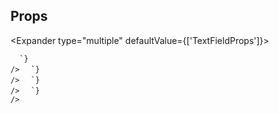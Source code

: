 
## Props

<Expander type="multiple" defaultValue={['TextFieldProps']}>
  
<ExpanderItem title="TextFieldProps" value="TextFieldProps">
    <ReactMarkdown
      remarkPlugins={[remarkGfm]}
      children={`
| Name | Type | Default | Description |
| ---- | ---- | ------- | ----------- |
| / | / | / | / |

      `}
    />

  </ExpanderItem>

<ExpanderItem title="BaseComponentProps" value="BaseComponentProps">
    <ReactMarkdown
      remarkPlugins={[remarkGfm]}
      children={`
| Name | Type | Default | Description |
| ---- | ---- | ------- | ----------- |
| id | string | / | Unique identifier |
| className | string | / | Additional CSS class name for component |
| testId | string | / | Used to provide a &#96;data-testid&#96; attribute for testing purposes |
| isMultiline | boolean | / | @deprecated Multiline functionality has been moved to TextAreaField and will be removed in next major release. Please use TextAreaField instead of TextField for multiline text fields. |
| as | ElementType | / |  |

      `}
    />

  </ExpanderItem>

<ExpanderItem title="BaseStyleProps" value="BaseStyleProps">
    <ReactMarkdown
      remarkPlugins={[remarkGfm]}
      children={`
| Name | Type | Default | Description |
| ---- | ---- | ------- | ----------- |
| alignSelf | ResponsiveStyle&#60;StyleToken&#60;AlignSelf&#62;&#62; | / |  |
| backgroundColor | ResponsiveStyle&#60;StyleToken&#60;BackgroundColor&#62;&#62; | / |  |
| backgroundImage | ResponsiveStyle&#60;StyleToken&#60;BackgroundImage&#62;&#62; | / |  |
| border | ResponsiveStyle&#60;StyleToken&#60;Border&#60;0 &#124; (string & \{\})&#62;&#62;&#62; | / |  |
| borderRadius | ResponsiveStyle&#60;StyleToken&#60;BorderRadius&#60;0 &#124; (string & \{\})&#62;&#62;&#62; | / |  |
| bottom | ResponsiveStyle&#60;StyleToken&#60;Bottom&#60;0 &#124; (string & \{\})&#62;&#62;&#62; | / |  |
| boxShadow | ResponsiveStyle&#60;StyleToken&#60;BoxShadow&#62;&#62; | / |  |
| color | ResponsiveStyle&#60;StyleToken&#60;Color&#62;&#62; | / |  |
| display | ResponsiveStyle&#60;StyleToken&#60;Display&#62;&#62; | / |  |
| fontFamily | ResponsiveStyle&#60;StyleToken&#60;FontFamily&#62;&#62; | / |  |
| fontSize | ResponsiveStyle&#60;StyleToken&#60;FontSize&#60;0 &#124; (string & \{\})&#62;&#62;&#62; | / |  |
| fontStyle | ResponsiveStyle&#60;StyleToken&#60;FontStyle&#62;&#62; | / |  |
| fontWeight | ResponsiveStyle&#60;StyleToken&#60;FontWeight&#62;&#62; | / |  |
| height | ResponsiveStyle&#60;StyleToken&#60;Height&#60;0 &#124; (string & \{\})&#62;&#62;&#62; | / |  |
| left | ResponsiveStyle&#60;StyleToken&#60;Left&#60;0 &#124; (string & \{\})&#62;&#62;&#62; | / |  |
| letterSpacing | ResponsiveStyle&#60;StyleToken&#60;LetterSpacing&#60;0 &#124; (string & \{\})&#62;&#62;&#62; | / |  |
| lineHeight | ResponsiveStyle&#60;StyleToken&#60;LineHeight&#60;0 &#124; (string & \{\})&#62;&#62;&#62; | / |  |
| margin | ResponsiveStyle&#60;StyleToken&#60;Margin&#60;0 &#124; (string & \{\})&#62;&#62;&#62; | / |  |
| marginBlockEnd | ResponsiveStyle&#60;StyleToken&#60;MarginBlockEnd&#60;0 &#124; (string & \{\})&#62;&#62;&#62; | / |  |
| marginBlockStart | ResponsiveStyle&#60;StyleToken&#60;MarginBlockStart&#60;0 &#124; (string & \{\})&#62;&#62;&#62; | / |  |
| marginBottom | ResponsiveStyle&#60;StyleToken&#60;MarginBlockEnd&#60;0 &#124; (string & \{\})&#62;&#62;&#62; | / |  |
| marginInlineEnd | ResponsiveStyle&#60;StyleToken&#60;MarginInlineEnd&#60;0 &#124; (string & \{\})&#62;&#62;&#62; | / |  |
| marginInlineStart | ResponsiveStyle&#60;StyleToken&#60;MarginInlineStart&#60;0 &#124; (string & \{\})&#62;&#62;&#62; | / |  |
| marginLeft | ResponsiveStyle&#60;StyleToken&#60;MarginInlineStart&#60;0 &#124; (string & \{\})&#62;&#62;&#62; | / |  |
| marginRight | ResponsiveStyle&#60;StyleToken&#60;MarginInlineEnd&#60;0 &#124; (string & \{\})&#62;&#62;&#62; | / |  |
| marginTop | ResponsiveStyle&#60;StyleToken&#60;MarginBlockStart&#60;0 &#124; (string & \{\})&#62;&#62;&#62; | / |  |
| maxHeight | ResponsiveStyle&#60;StyleToken&#60;MaxHeight&#60;0 &#124; (string & \{\})&#62;&#62;&#62; | / |  |
| maxWidth | ResponsiveStyle&#60;StyleToken&#60;MaxWidth&#60;0 &#124; (string & \{\})&#62;&#62;&#62; | / |  |
| minHeight | ResponsiveStyle&#60;StyleToken&#60;MinHeight&#60;0 &#124; (string & \{\})&#62;&#62;&#62; | / |  |
| minWidth | ResponsiveStyle&#60;StyleToken&#60;MinWidth&#60;0 &#124; (string & \{\})&#62;&#62;&#62; | / |  |
| opacity | ResponsiveStyle&#60;StyleToken&#60;Opacity&#62;&#62; | / |  |
| overflow | ResponsiveStyle&#60;StyleToken&#60;Overflow&#62;&#62; | / |  |
| padding | ResponsiveStyle&#60;StyleToken&#60;Padding&#60;0 &#124; (string & \{\})&#62;&#62;&#62; | / |  |
| paddingBlockEnd | ResponsiveStyle&#60;StyleToken&#60;MarginBlockEnd&#60;0 &#124; (string & \{\})&#62;&#62;&#62; | / |  |
| paddingBlockStart | ResponsiveStyle&#60;StyleToken&#60;MarginBlockStart&#60;0 &#124; (string & \{\})&#62;&#62;&#62; | / |  |
| paddingBottom | ResponsiveStyle&#60;StyleToken&#60;PaddingBlockEnd&#60;0 &#124; (string & \{\})&#62;&#62;&#62; | / |  |
| paddingInlineEnd | ResponsiveStyle&#60;StyleToken&#60;MarginInlineEnd&#60;0 &#124; (string & \{\})&#62;&#62;&#62; | / |  |
| paddingInlineStart | ResponsiveStyle&#60;StyleToken&#60;MarginInlineStart&#60;0 &#124; (string & \{\})&#62;&#62;&#62; | / |  |
| paddingLeft | ResponsiveStyle&#60;StyleToken&#60;PaddingInlineStart&#60;0 &#124; (string & \{\})&#62;&#62;&#62; | / |  |
| paddingRight | ResponsiveStyle&#60;StyleToken&#60;PaddingInlineEnd&#60;0 &#124; (string & \{\})&#62;&#62;&#62; | / |  |
| paddingTop | ResponsiveStyle&#60;StyleToken&#60;PaddingBlockStart&#60;0 &#124; (string & \{\})&#62;&#62;&#62; | / |  |
| position | ResponsiveStyle&#60;StyleToken&#60;Position&#62;&#62; | / |  |
| right | ResponsiveStyle&#60;StyleToken&#60;Right&#60;0 &#124; (string & \{\})&#62;&#62;&#62; | / |  |
| textAlign | ResponsiveStyle&#60;StyleToken&#60;TextAlign&#62;&#62; | / |  |
| textDecoration | ResponsiveStyle&#60;StyleToken&#60;TextDecoration&#60;0 &#124; (string & \{\})&#62;&#62;&#62; | / |  |
| textTransform | ResponsiveStyle&#60;StyleToken&#60;TextTransform&#62;&#62; | / |  |
| top | ResponsiveStyle&#60;StyleToken&#60;Top&#60;0 &#124; (string & \{\})&#62;&#62;&#62; | / |  |
| transform | ResponsiveStyle&#60;StyleToken&#60;Transform&#62;&#62; | / |  |
| transformOrigin | ResponsiveStyle&#60;StyleToken&#60;TransformOrigin&#60;0 &#124; (string & \{\})&#62;&#62;&#62; | / |  |
| width | ResponsiveStyle&#60;StyleToken&#60;Width&#60;0 &#124; (string & \{\})&#62;&#62;&#62; | / |  |
| whiteSpace | ResponsiveStyle&#60;StyleToken&#60;WhiteSpace&#62;&#62; | / |  |

      `}
    />

  </ExpanderItem>

<ExpanderItem title="RefAttributes" value="RefAttributes">
    <ReactMarkdown
      remarkPlugins={[remarkGfm]}
      children={`
| Name | Type | Default | Description |
| ---- | ---- | ------- | ----------- |
| ref | Ref&#60;HTMLInputElement &#124; HTMLTextAreaElement&#62; | / |  |

      `}
    />

  </ExpanderItem>

</Expander>
